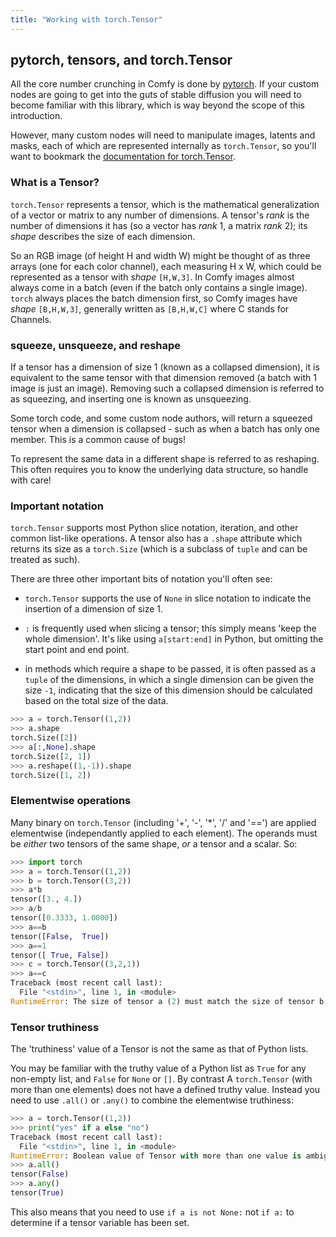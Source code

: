 ```yaml
---
title: "Working with torch.Tensor"
---
```


## pytorch, tensors, and torch.Tensor 

All the core number crunching in Comfy is done by [pytorch](https://pytorch.org/). If your custom nodes are going
to get into the guts of stable diffusion you will need to become familiar with this library, which is way beyond
the scope of this introduction.

However, many custom nodes will need to manipulate images, latents and masks, each of which are represented internally
as `torch.Tensor`, so you'll want to bookmark the 
[documentation for torch.Tensor](https://pytorch.org/docs/stable/tensors.html).

### What is a Tensor?

`torch.Tensor` represents a tensor, which is the mathematical generalization of a vector or matrix to any number of dimensions.
A tensor's _rank_ is the number of dimensions it has (so a vector has _rank_ 1, a matrix _rank_ 2); its _shape_ describes the
size of each dimension. 

So an RGB image (of height H and width W) might be thought of as three arrays (one for each color channel), each measuring H x W,
which could be represented as a tensor with _shape_ `[H,W,3]`. In Comfy images almost always come in a batch (even if the batch
only contains a single image). `torch` always places the batch dimension first, so Comfy images have _shape_ `[B,H,W,3]`, generally
written as `[B,H,W,C]` where C stands for Channels.

### squeeze, unsqueeze, and reshape

If a tensor has a dimension of size 1 (known as a collapsed dimension), it is equivalent to the same tensor with that dimension removed
(a batch with 1 image is just an image). Removing such a collapsed dimension is referred to as squeezing, and
inserting one is known as unsqueezing. 

<Warning>Some torch code, and some custom node authors, will return a squeezed tensor when a dimension is collapsed - such 
as when a batch has only one member. This is a common cause of bugs!</Warning>

To represent the same data in a different shape is referred to as reshaping. This often requires you to know
the underlying data structure, so handle with care!

### Important notation

`torch.Tensor` supports most Python slice notation, iteration, and other common list-like operations. A tensor 
also has a `.shape` attribute which returns its size as a `torch.Size` (which is a subclass of `tuple` and can 
be treated as such).

There are three other important bits of notation you'll often see:

- `torch.Tensor` supports the use of `None` in slice notation
to indicate the insertion of a dimension of size 1. 

- `:` is frequently used when slicing a tensor; this simply means 'keep the whole dimension'. 
It's like using `a[start:end]` in Python, but omitting the start point and end point.

- in methods which require a shape to be passed, it is often passed as a `tuple` of the dimensions, in 
which a single dimension can be given the size `-1`, indicating that the size of this dimension should
be calculated based on the total size of the data.

```python
>>> a = torch.Tensor((1,2))
>>> a.shape
torch.Size([2])
>>> a[:,None].shape 
torch.Size([2, 1])
>>> a.reshape((1,-1)).shape
torch.Size([1, 2])
```

### Elementwise operations

Many binary on `torch.Tensor` (including '+', '-', '*', '/' and '==') are applied elementwise (independantly applied to each element). 
The operands must be _either_ two tensors of the same shape, _or_ a tensor and a scalar. So:

```python
>>> import torch
>>> a = torch.Tensor((1,2))
>>> b = torch.Tensor((3,2))
>>> a*b
tensor([3., 4.])
>>> a/b
tensor([0.3333, 1.0000])
>>> a==b
tensor([False,  True])
>>> a==1
tensor([ True, False])
>>> c = torch.Tensor((3,2,1)) 
>>> a==c
Traceback (most recent call last):
  File "<stdin>", line 1, in <module>
RuntimeError: The size of tensor a (2) must match the size of tensor b (3) at non-singleton dimension 0
```

### Tensor truthiness

<Warning>The 'truthiness' value of a Tensor is not the same as that of Python lists.</Warning>

You may be familiar with the truthy value of a Python list as `True` for any non-empty list, and `False` for `None` or `[]`. 
By contrast A `torch.Tensor` (with more than one elements) does not have a defined truthy value. Instead you need to use
`.all()` or `.any()` to combine the elementwise truthiness:

```python
>>> a = torch.Tensor((1,2))
>>> print("yes" if a else "no")
Traceback (most recent call last):
  File "<stdin>", line 1, in <module>
RuntimeError: Boolean value of Tensor with more than one value is ambiguous
>>> a.all()
tensor(False)
>>> a.any()
tensor(True)
```

This also means that you need to use `if a is not None:` not `if a:` to determine if a tensor variable has been set.